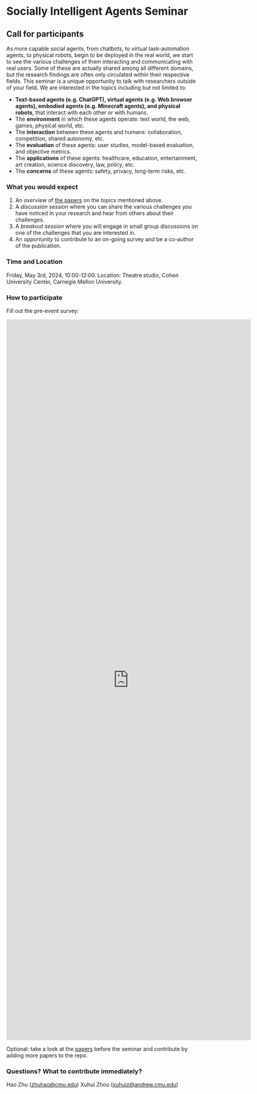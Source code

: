 # Socially Intelligent Agents Seminar
## Call for participants

As more capable social agents, from chatbots, to virtual task-automation agents, to physical robots, begin to be deployed in the real world, we start to see the various challenges of them interacting and communicating with real users. Some of these are actually shared among all different domains, but the research findings are often only circulated within their respective fields. This seminar is a unique opportunity to talk with researchers outside of your field. We are interested in the topics including but not limited to:

- **Text-based agents (e.g. ChatGPT), virtual agents (e.g. Web browser agents), embodied agents (e.g. Minecraft agents), and physical robots**, that interact with each other or with humans.
- The **environment** in which these agents operate: text world, the web, games, physical world, etc.
- The **interaction** between these agents and humans: collaboration, competition, shared autonomy, etc. 
- The **evaluation** of these agents: user studies, model-based evaluation, and objective metrics.
- The **applications** of these agents: healthcare, education, entertainment, art creation, science discovery, law, policy, etc.
- The **concerns** of these agents: safety, privacy, long-term risks, etc.

### What you would expect 

1. An *overview* of [the papers](https://sotopia-lab.github.io/awesome-social-agents/paper_table) on the topics mentioned above.
2. A *discussion session* where you can share the various challenges you have noticed in your research and hear from others about their challenges.
3. A *breakout session* where you will engage in small group discussions on one of the challenges that you are interested in.
4. An *opportunity* to contribute to an on-going survey and be a co-author of the publication.


### Time and Location

Friday, May 3rd, 2024, 10:00-12:00. Location: Theatre studio, Cohen University Center, Carnegie Mellon University.

### How to participate

Fill out the pre-event survey:

<iframe src="https://docs.google.com/forms/d/e/1FAIpQLSd646jDTE5QQ8XJS_ydLzf25y75HzkVPgkL7uMboGlYgiowiA/viewform?embedded=true" width="640" height="1883" frameborder="0" marginheight="0" marginwidth="0">Loading…</iframe>

Optional: take a look at the [papers](https://github.com/sotopia-lab/awesome-social-agents) before the seminar and contribute by adding more papers to the repo. 

### Questions? What to contribute immediately?

Hao Zhu (zhuhao@cmu.edu)
Xuhui Zhou (xuhuiz@andrew.cmu.edu)
